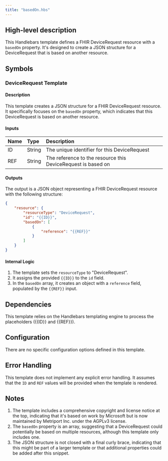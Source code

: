 ```yaml
---
title: "basedOn.hbs"
---
```


## High-level description
This Handlebars template defines a FHIR DeviceRequest resource with a `basedOn` property. It's designed to create a JSON structure for a DeviceRequest that is based on another resource.

## Symbols

### DeviceRequest Template
#### Description
This template creates a JSON structure for a FHIR DeviceRequest resource. It specifically focuses on the `basedOn` property, which indicates that this DeviceRequest is based on another resource.

#### Inputs
| Name | Type | Description |
|:-----|:-----|:------------|
| ID   | String | The unique identifier for this DeviceRequest |
| REF  | String | The reference to the resource this DeviceRequest is based on |

#### Outputs
The output is a JSON object representing a FHIR DeviceRequest resource with the following structure:
```json
{
    "resource": {
        "resourceType": "DeviceRequest",
        "id": "{{ID}}",
        "basedOn": [
            {
                "reference": "{{REF}}"
            }
        ]
    }
}
```

#### Internal Logic
1. The template sets the `resourceType` to "DeviceRequest".
2. It assigns the provided `{{ID}}` to the `id` field.
3. In the `basedOn` array, it creates an object with a `reference` field, populated by the `{{REF}}` input.

## Dependencies
This template relies on the Handlebars templating engine to process the placeholders ({{ID}} and {{REF}}).

## Configuration
There are no specific configuration options defined in this template.

## Error Handling
This template does not implement any explicit error handling. It assumes that the `ID` and `REF` values will be provided when the template is rendered.

## Notes
1. The template includes a comprehensive copyright and license notice at the top, indicating that it's based on work by Microsoft but is now maintained by Metriport Inc. under the AGPLv3 license.
2. The `basedOn` property is an array, suggesting that a DeviceRequest could potentially be based on multiple resources, although this template only includes one.
3. The JSON structure is not closed with a final curly brace, indicating that this might be part of a larger template or that additional properties could be added after this snippet.